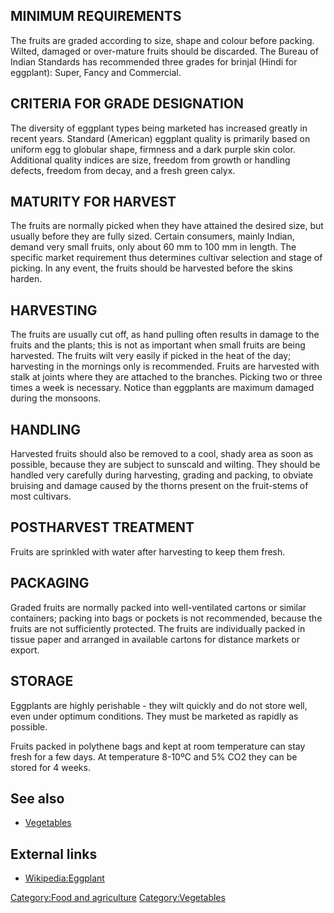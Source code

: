 
== MINIMUM REQUIREMENTS ==


The fruits are graded according to size, shape and colour before packing. Wilted, damaged or over-mature fruits should be discarded. The Bureau of Indian Standards has recommended three grades for brinjal (Hindi for eggplant): Super, Fancy and Commercial. 

== CRITERIA FOR GRADE DESIGNATION ==

The diversity of eggplant types being marketed has increased greatly in recent years. Standard (American) eggplant quality is primarily based on uniform egg to globular shape, firmness and a dark purple skin color. Additional quality indices are size, freedom from growth or handling defects, freedom from decay, and a fresh green calyx.

== MATURITY FOR HARVEST ==

The fruits are normally picked when they have attained the desired size, but usually before they are fully sized. Certain consumers, mainly Indian, demand very small fruits, only about 60 mm to 100 mm in length. The specific market requirement thus determines cultivar selection and stage of picking. In any event, the fruits should be harvested before the skins harden.

== HARVESTING ==

The fruits are usually cut off, as hand pulling often results in damage to the fruits and the plants; this is not as important when small fruits are being harvested. The fruits wilt very easily if picked in the heat of the day; harvesting in the mornings only is recommended. Fruits are harvested with stalk at joints where they are attached to the branches.
Picking two or three times a week is necessary.
Notice than eggplants are maximum damaged during the monsoons.

== HANDLING ==

Harvested fruits should also be removed to a cool, shady area as soon as possible, because they are subject to sunscald and wilting.
They should be handled very carefully during harvesting, grading and packing, to obviate bruising and damage caused by the thorns present on the fruit-stems of most cultivars.

==  POSTHARVEST TREATMENT ==

Fruits are sprinkled with water after harvesting to keep them fresh.

== PACKAGING ==

Graded fruits are normally packed into well-ventilated cartons or similar containers; packing into bags or pockets is not recommended, because the fruits are not sufficiently protected.
The fruits are individually packed in tissue paper and arranged in available cartons for distance markets or export.

== STORAGE ==

Eggplants are highly perishable - they wilt quickly and do not store well, even under optimum conditions. They must be marketed as rapidly as possible. 

Fruits packed in polythene bags and kept at room temperature can stay fresh for a few days. At temperature 8-10ºC and 5% CO2 they can be stored for 4 weeks.

== See also ==
*[[Vegetables]]

== External links ==
*[[Wikipedia:Eggplant]]

{{copyedit|fix headers}}

[[Category:Food and agriculture]]
[[Category:Vegetables]]